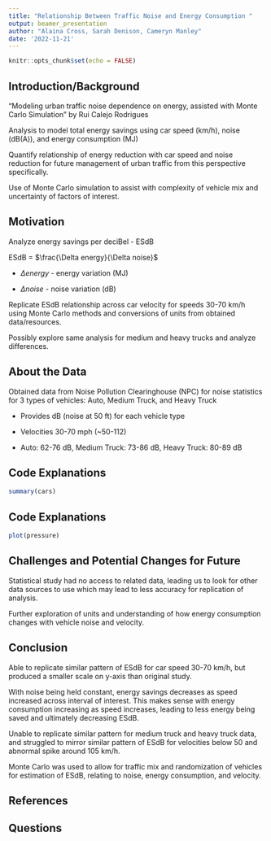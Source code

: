 ```yaml
---
title: "Relationship Between Traffic Noise and Energy Consumption "
output: beamer_presentation
author: "Alaina Cross, Sarah Denison, Cameryn Manley"
date: '2022-11-21'
---
```


```r
knitr::opts_chunk$set(echo = FALSE)
```

## Introduction/Background

"Modeling urban traffic noise dependence on energy, assisted with Monte Carlo Simulation" by Rui Calejo Rodrigues

Analysis to model total energy savings using car speed (km/h), noise (dB(A)), and energy consumption (MJ)

Quantify relationship of energy reduction with car speed and noise reduction for future management of urban traffic from this perspective specifically.

Use of Monte Carlo simulation to assist with complexity of vehicle mix and uncertainty of factors of interest.

## Motivation

Analyze energy savings per deciBel - ESdB

ESdB = $\frac{\Delta energy}{\Delta noise}$

  - $\Delta energy$ - energy variation (MJ)
  
  - $\Delta noise$ - noise variation (dB)

Replicate ESdB relationship across car velocity for speeds 30-70 km/h using Monte Carlo methods and conversions of units from obtained data/resources.

Possibly explore same analysis for medium and heavy trucks and analyze differences.

## About the Data 

Obtained data from Noise Pollution Clearinghouse (NPC) for noise statistics for 3 types of vehicles: Auto, Medium Truck, and Heavy Truck 

  - Provides dB (noise at 50 ft) for each vehicle type
 
  - Velocities 30-70 mph (~50-112)
  
  - Auto: 62-76 dB, Medium Truck: 73-86 dB, Heavy Truck: 80-89 dB

## Code Explanations

```r
summary(cars)
```

## Code Explanations

```r
plot(pressure)
```

## Challenges and Potential Changes for Future

Statistical study had no access to related data, leading us to look for other data sources to use which may lead to less accuracy for replication of analysis.

Further exploration of units and understanding of how energy consumption changes with vehicle noise and velocity.

## Conclusion

Able to replicate similar pattern of ESdB for car speed 30-70 km/h, but produced a smaller scale on y-axis than original study.

With noise being held constant, energy savings decreases as speed increased across interval of interest. This makes sense with energy consumption increasing as speed increases, leading to less energy being saved and ultimately decreasing ESdB.

Unable to replicate similar pattern for medium truck and heavy truck data, and struggled to mirror similar pattern of ESdB for velocities below 50 and abnormal spike around 105 km/h.

Monte Carlo was used to allow for traffic mix and randomization of vehicles for estimation of ESdB, relating to noise, energy consumption, and velocity. 

## References



## Questions


